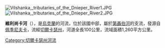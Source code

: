 {{unreferenced|time=2015-09-15T02:02:28+00:00}}
[[Image:Vilshanka,_tributaries_of_the_Dnieper_River1.JPG|right]]
[[Image:Vilshanka,_tributaries_of_the_Dnieper_River2.JPG|right]]

'''維利尚卡河'''（{{lang-uk|Вільшанка}}），是[[烏克蘭|烏克蘭]]的河流，位於該國中部，屬於[[第聶伯河|第聶伯河]]的支流，發源自[[佩季尼夫卡|佩季尼夫卡]]，流經[[切爾卡瑟州|切爾卡瑟州]]，河道全長100公里，流域面積1,260平方公里。

{{DEFAULTSORT:Вільшанка (притока Дніпра)}}
[[Category:切爾卡瑟州河流|Category:切爾卡瑟州河流]]


{{Ukraine-river-stub}}